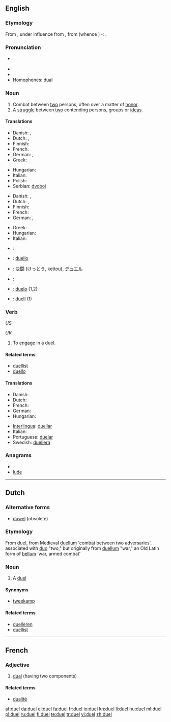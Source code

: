==English==

===Etymology===
From {{etyl|ML.}} {{term|duellum||fight between two men|lang=la}}, under influence from {{etyl|la}} {{term|duo|lang=la}}, from {{etyl|OL.}} {{term|duellum|lang=la}} (whence {{etyl|la|-}} {{term|bellum||war|lang=la}}) < {{proto|Indo-European|dāu-||deu-|to injure, destroy, burn}}.

===Pronunciation===
* {{IPA|/ˈdʊəl/|/ˈdjuəl/}} {{SAMPA|/dju:@l/}}
* {{audio|en-us-duel.ogg|Audio (US)}}
* {{rhymes|ʊəl}}
* Homophones: [[dual]]

===Noun===
{{en-noun}}

# Combat between [[two]] persons, often over a matter of [[honor]].
# A [[struggle]] between [[two]] contending persons, groups or [[idea]]s.

====Translations====
{{trans-top|combat between two persons}}
* Danish: {{t|da|duel|c}},  {{t|da|tvekamp|c}}
* Dutch: {{t-|nl|duel|n}}, {{t|nl|tweegevecht|n}}
* Finnish: {{t+|fi|kaksintaistelu}}
* French: {{t+|fr|duel|m}}
* German: {{t+|de|Duell|n}}, {{t+|de|Zweikampf|m}}
* Greek: {{t+|el|μονομαχία|f|tr=monomachía}}
{{trans-mid}}
* Hungarian: {{t-|hu|párbaj}}
* Italian: {{t+|it|duello|m}}
* Polish: {{t-|pl|pojedynek|m}}
* Serbian: [[dvoboj]] {{m}}
{{trans-bottom}}

{{trans-top|struggle between two parties}}
* Danish: {{t|da|duel|c}},  {{t|da|tvekamp|c}}
* Dutch: {{t-|nl|duel|n}}, {{t|nl|tweekamp}}
* Finnish: {{t-|fi|kaksinkamppailu}}
* French: {{t+|fr|duel|m}}
* German: {{t+|de|Duell|n}}, {{t+|de|Zweikampf|m}}
{{trans-mid}}
* Greek: {{t|el|διαμάχη|f|tr=diamáchi}}
* Hungarian: {{t-|hu|párbaj}}
* Italian: {{t+|it|duello|m}}
{{trans-bottom}}

{{checktrans-top|}}
* {{ttbc|Esperanto}}: {{t-|eo|duelo|xs=Esperanto}}
* {{ttbc|Interlingua}}: [[duello]]
* {{ttbc|Japanese}}: [[決闘]] (けっとう, kettou), [[デュエル]]
{{trans-mid}}
* {{ttbc|Portuguese}}: {{t+|pt|duelo|m}}
* {{ttbc|Spanish}}: [[duelo]] {{m}} (1,2)
* {{ttbc|Swedish}}: [[duell]] {{c}} (1)
{{trans-bottom}}

===Verb===
{{en-verb|duels|dueling|dueled}} ''US''

{{en-verb|duels|duelling|duelled}} ''UK''

# To [[engage]] in a duel.

====Related terms====
* [[duellist]]
* [[duello]]

====Translations====
{{trans-top|engage in a duel}}
* Danish: {{t|da|duellere}}
* Dutch: {{t-|nl|duelleren}}
* French: {{t-|fr|dueller}}
* German: {{t+|de|duellieren}}
* Hungarian: {{t-|hu|párbajozik}}
{{trans-mid}}
* [[Interlingua]]: [[duellar]]
* Italian: {{t-|it|duellare}}
* Portuguese: [[duelar]]
* Swedish: [[duellera]]
{{trans-bottom}}

===Anagrams===
* {{alphagram|delu}}
* [[lude#English|lude]]

----

==Dutch==

===Alternative forms===
* [[duwel]] (obsolete)

===Etymology===
From {{etyl|fr|nl}} [[duel]], from Medieval {{etyl|la|nl}} [[duellum]] 'combat between two adversaries', associated with [[duo]] "two," but originally from {{etyl|la|nl}} [[duellum]] "war," an Old Latin form of [[bellum]] 'war, armed combat'

===Noun===
{{nl-noun|duels|duelletje|g=n}}

# A [[duel]]

====Synonyms====
* [[tweekamp]]

====Related terms====
* [[duelleren]]
* [[duellist]] {{m}}

----

==French==
{{wikipedia|lang=fr}}

===Adjective===
{{infl|fr|adjective|g=m}}

# [[dual]] (having two components)

====Related terms====
* [[dualité]]

{{tbot entry|French|dual|2009|April|fr}}

[[af:duel]]
[[da:duel]]
[[el:duel]]
[[fa:duel]]
[[fr:duel]]
[[io:duel]]
[[kn:duel]]
[[li:duel]]
[[hu:duel]]
[[ml:duel]]
[[pl:duel]]
[[ru:duel]]
[[fi:duel]]
[[te:duel]]
[[tr:duel]]
[[vi:duel]]
[[zh:duel]]